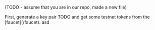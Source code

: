 
(TODO - assume that you are in our repo, made a new file)

<Steps>
    <Step title="Account">
    First, generate a key pair TODO and get some testnet tokens from the [faucet](/faucet).
    </Step>
    <Step title="TODO">
    asd
    </Step>
</Steps>

